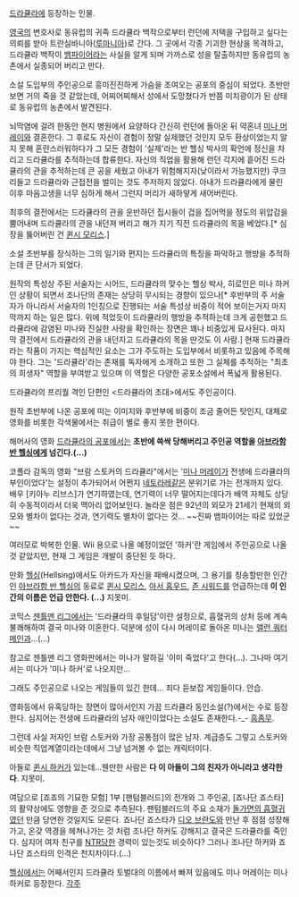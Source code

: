 [[드라큘라]]에 등장하는 인물.

[[영국]]의 변호사로 동유럽의 귀족 드라큘라 백작으로부터 런던에 저택을 구입하고 싶다는 의뢰를 받아 트란실바니아([[루마니아]])로 간다. 그 곳에서 각종 기괴한 현상을 목격하고, 드라큘라 백작이 [[뱀파이어]]라는 사실을 알게 되며 가까스로 성을 탈출하지만 동유럽의 농촌에서 실종되어 버리고 만다.

소설 도입부의 주인공으로 흥미진진하게 가슴을 조여오는 공포의 중심이 되었다. 초반만 보면 거의 죽을 것 같았는데, 어찌어찌해서 성에서 도망쳤다가 반쯤 미치광이가 된 상태로 동유럽의 농촌에서 발견된다. 

뇌막염에 걸려 한동안 현지 병원에서 요양하다 간신히 런던에 돌아온 뒤 약혼녀 [[미나 머레이]]와 결혼한다. 그 후로도 자신이 경험이 정말 실제했던 것인지 모두 환상이었는지 알지 못해 혼란스러워하다가 그 모든 경험이 '실제'라는 반 헬싱 박사의 확언에 정신을 차리고 드라큘라를 추적하는데 합류한다. 자신의 직업을 활용해 런던 각지에 흩어진 드라큘라의 관을 추적하는데 큰 공을 세웠고 아내가 위험해지자(낮이라서 가능했지만) 쿠크리들고 드라큘라와 근접전을 벌이는 것도 주저하지 않았다. 아내가 드라큘라에게 물린 이후 마음고생을 너무 심하게 해서 그런지 머리가 새하얗게 새어버린다.

최후의 결전에서는 드라큘라의 관을 운반하던 집시들이 겁을 집어먹을 정도의 위압감을 뿜어내며 드라큘라의 관을 내던져 버리고 해가 지기 직전 드라큘라의 목을 베었다.[* 심장을 뚫어버린 건 [[퀸시 모리스]].]

소설 초반부를 장식하는 그의 일기와 편지는 드라큘라의 특징을 파악하고 행방을 추적하는데 큰 단서가 되었다. 

원작의 특성상 주된 서술자는 시어드, 드라큘라의 맞수는 헬싱 박사, 히로인은 미나 하커인 상황이 되면서 조나단의 존재는 상당히 무시되는 경향이 있으나[* 후반부의 주 서술자가 아니라서 서술자의 1인칭으로 진행되는 서술 특성상 비중이 적어 보이는거지 마지막까지 하는 일은 많다. 위에 적었듯이 드라큘라의 행방을 추적하는데 크게 공헌했고 드라큘라에 감염된 미나와 진실한 사랑을 확인하는 장면은 꽤나 비중있게 묘사된다. 마지막 결전에서 드라큘라의 관을 내던지고 드라큘라의 목을 딴것도 이 사람.] 현재 드라큘라라는 작품이 가지는 핵심적인 요소는 그가 주도하는 도입부에서 비롯하고 있음에 주목해야 한다. 그는 '드라큘라'라는 존재를 독자에게 소개하고 또한 그 실체를 추적하는 "최초의 희생자" 역할을 부여받고 있으며 이 역할은 다양한 공포소설에서 폭넓게 활용된다.

드라큘라의 프리퀄 격인 단편인 <드라큘라의 초대>에서도 주인공이다.

원작 초반부에 나온 공포에 떠는 이미지와 후반부에 비중이 조금 줄어든 탓인지, 대체로 영화를 비롯한 각색물에서는 취급이 별로 좋지 못한 편이다.

해머사의 영화 [[드라큘라의 공포]]에서는 '''초반에 쓱싹 당해버리고 주인공 역할을 [[아브라함 반 헬싱]]에게 넘긴다.(...)'''

코폴라 감독의 영화 "브람 스토커의 드라큘라"에서는 '[[미나 머레이]]가 전생에 드라큘라의 부인이었다'는 설정이 추가되어서 어쩐지 [[네토라레]]같은 분위기로 가는 전개까지 있다. 배우 [키아누 리브스]가 연기하였는데, 연기력이 너무 떨어지는데다가 배역 자체도 상당히 수동적이라서 더욱 맥아리 없어보인다. 놀라운 점은 92년의 외모가 21세기 현재의 외모와 별차이 없다는 것과, 연기력도 별차이 없다는 것... ~~진짜 뱀파이어는 따로 있었군~~

여러모로 박복한 인물. Wii 용으로 나올 예정이었던 '하커'란 게임에서 주인공으로 나올 것 같았지만, 현재 그 게임은 개발이 중단된 듯 하다.

만화 [[헬싱]](Hellsing)에서도 아카드가 자신을 패배시켰으며, 그 용기를 칭송할만한 인간인 [[아브라함 반 헬싱]]의 동료로 [[퀸시 모리스]], [[아서 홈우드]], [[존 시워드]]를 언급하는데 '''이 인간의 이름은 언급 안한다. (…)''' 지못미.

코믹스 [[젠틀맨 리그]]에서는 '드라큘라의 후일담'이란 설정으로, 흡혈귀의 상처 등에 계속 불쾌해하여 결국 미나와 이혼한다. 덕분에 성이 다시 머레이로 돌아온 미나는 [[앨런 쿼터메인]]과...(…)

참고로 젠틀맨 리그 영화판에서는 미나가 말하길 '이미 죽었다'고 한다(…). 그나마 여기서는 미나가 '미나 하커'로 나오지만...

그래도 주인공으로 나오는 게임들이 있긴 한데… 죄다 듣보잡 게임들이다. 안습.

영화등에서 유혹당하는 장면이 많아서인지 가끔 드라큘라 동인소설(?)에서는 수로 등장한다. 심지어는 전생에 드라큘라의 남자 애인이었다는 소설도 존재한다.-_- [[흠좀무]].

그런데 사실 저자인 브람 스토커와 가장 공통점이 많은 남자. 계급층도 그렇고 스토커와 비슷한 직업계열이라는데에서 그냥 넘겨볼 수 없는 캐릭터이다.

아들로 [[퀸시 하커]]가 있는데...웬만한 사람은 '''다 이 아들이 그의 친자가 아니라고 생각한다'''. 지못미.

여담으로 [죠죠의 기묘한 모험] 1부 [팬텀블러드]의 전개와 그 주인공, [죠나단 죠스타]의 활약상에도 영향을 준 것으로 추측된다. 팬텀블러드의 주요 소재가 [[돌가면의 흡혈귀]]였던 만큼 당연한 것일지도 모른다. 죠나단 죠스타가 [[디오 브란도]]와 만난 후 점점 성장해가고, 온갖 역경을 헤쳐나가는 것 처럼 조나단 하커도 강해지고 결국은 드라큘라를 죽인다. 심지어 여자 친구를 [[NTR]]당한 경력이 있는것도 비슷하다? 그러나 조나단 하커와 죠나단 죠스타의 인격은 천지차이다.(...)

[[헬싱]]에서는 어째서인지 드라큘라 토벌대의 이름에서 빠져 있음에도 미나 머레이는 미나 하커로 등장한다.
[[각주]]
